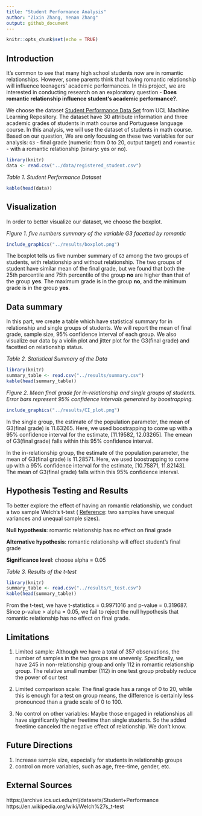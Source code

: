 ```yaml
---
title: "Student Performance Analysis"
author: "Zixin Zhang, Yenan Zhang"
output: github_document 
---
```


```r
knitr::opts_chunk$set(echo = TRUE)
```

## Introduction
It's common to see that many high school students now are in romantic relationships. However, some parents think that having romantic relationship will influence teenagers' academic performances. In this project, we are interested in conducting research on an exploratory question - **Does romantic relationship influence student's academic performance?**. 

We choose the dataset [Student Performance Data Set](https://archive.ics.uci.edu/ml/datasets/Student+Performance) from UCL Machine Learning Repository. The dataset have 30 attribute information and three academic grades of students in math course and Portuguese language course. In this analysis, we will use the dataset of students in math course. Based on our question, We are only focusing on these two variables for our analysis: `G3` - final grade (numeric: from 0 to 20, output target) and `romantic` - with a romantic relationship (binary: yes or no).

```r
library(knitr)
data <- read.csv("../data/registered_student.csv")
```

*Table 1. Student Performance Dataset*
```r
kable(head(data))
```

## Visualization
In order to better visualize our dataset, we choose the boxplot. 

*Figure 1. five numbers summary of the variable G3 facetted by romantic*
```r
include_graphics("../results/boxplot.png")
```

The boxplot tells us five number summary of `G3` among the two groups of students, with relationship and without relationship. The two groups of student have similar mean of the final grade, but we found that both the 25th percentile and 75th percentile of the group **no** are higher than that of the group **yes**. The maximum grade is in the group **no**, and the minimum grade is in the group **yes**.

## Data summary
In this part, we create a table which have statistical summary for in relationship and single groups of students. We will report the mean of final grade, sample size, 95% confidence interval of each group. We also visualize our data by a violin plot and jitter plot for the G3(final grade) and facetted on relationship status.

*Table 2. Statistical Summary of the Data*
```r
library(knitr)
summary_table <- read.csv("../results/summary.csv")
kable(head(summary_table))
```

*Figure 2. Mean final grade for in-relationship and single groups of students. Error bars represent 95% confidence intervals generated by boostrapping.*

```r
include_graphics("../results/CI_plot.png")
```

In the single group, the estimate of the population parameter, the mean of G3(final grade) is 11.63265. Here, we used boostrapping to come up with a 95% confidence interval for the estimate, [11.19582, 12.03265]. The emean of G3(final grade) falls within this 95% confidence interval.

In the in-relationship group, the estimate of the population parameter, the mean of G3(final grade) is 11.28571. Here, we used boostrapping to come up with a 95% confidence interval for the estimate, [10.75871, 11.82143]. The mean of G3(final grade) falls within this 95% confidence interval.

## Hypothesis Testing and Results
To better explore the effect of having an romantic relationship, we conduct a two sample Welch's t-test ( [Reference](https://en.wikipedia.org/wiki/Welch%27s_t-test): two samples have unequal variances and unequal sample sizes).

**Null hypothesis**: romantic relationship has no effect on final grade

**Alternative hypothesis**: romantic relationshp will effect student's final grade

**Significance level**: choose alpha = 0.05

*Table 3. Results of the t-test*
```r
library(knitr)
summary_table <- read.csv("../results/t_test.csv")
kable(head(summary_table))
```

From the t-test, we have t-statistics = 0.9971016	and p-value = 0.319687. Since p-value > alpha = 0.05, we fail to reject the null hypothesis that romantic relationship has no effect on final grade. 

## Limitations

1. Limited sample: Although we have a total of 357 observations, the number of samples in the two groups are unevenly. Specifically, we have 245 in non-relationship group and only 112 in romantic relationship group. The relative small number (112) in one test group probably reduce the power of our test

2. Limited comparison scale: The final grade has a range of 0 to 20, while this is enough for a test on group means, the difference is certainly less pronounced than a grade scale of 0 to 100. 

3. No control on other variables: Maybe those engaged in relationships all have significantly higher freetime than single students. So the added freetime canceled the negative effect of relationship. We don't know. 

## Future Directions
1. Increase sample size, especially for students in relationship groups
2. control on more variables, such as age, free-time, gender, etc. 

## External Sources
https://archive.ics.uci.edu/ml/datasets/Student+Performance
https://en.wikipedia.org/wiki/Welch%27s_t-test

